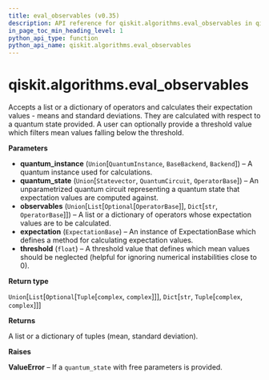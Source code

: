 ```yaml
---
title: eval_observables (v0.35)
description: API reference for qiskit.algorithms.eval_observables in qiskit v0.35
in_page_toc_min_heading_level: 1
python_api_type: function
python_api_name: qiskit.algorithms.eval_observables
---
```


<span id="qiskit-algorithms-eval-observables" />

# qiskit.algorithms.eval\_observables

<Function id="qiskit.algorithms.eval_observables" isDedicatedPage={true} github="https://github.com/qiskit/qiskit/tree/stable/0.20/qiskit/algorithms/aux_ops_evaluator.py" signature="eval_observables(quantum_instance, quantum_state, observables, expectation, threshold=1e-12)">
  Accepts a list or a dictionary of operators and calculates their expectation values - means and standard deviations. They are calculated with respect to a quantum state provided. A user can optionally provide a threshold value which filters mean values falling below the threshold.

  **Parameters**

  *   **quantum\_instance** (`Union`\[`QuantumInstance`, `BaseBackend`, `Backend`]) – A quantum instance used for calculations.
  *   **quantum\_state** (`Union`\[`Statevector`, `QuantumCircuit`, `OperatorBase`]) – An unparametrized quantum circuit representing a quantum state that expectation values are computed against.
  *   **observables** (`Union`\[`List`\[`Optional`\[`OperatorBase`]], `Dict`\[`str`, `OperatorBase`]]) – A list or a dictionary of operators whose expectation values are to be calculated.
  *   **expectation** (`ExpectationBase`) – An instance of ExpectationBase which defines a method for calculating expectation values.
  *   **threshold** (`float`) – A threshold value that defines which mean values should be neglected (helpful for ignoring numerical instabilities close to 0).

  **Return type**

  `Union`\[`List`\[`Optional`\[`Tuple`\[`complex`, `complex`]]], `Dict`\[`str`, `Tuple`\[`complex`, `complex`]]]

  **Returns**

  A list or a dictionary of tuples (mean, standard deviation).

  **Raises**

  **ValueError** – If a `quantum_state` with free parameters is provided.
</Function>

